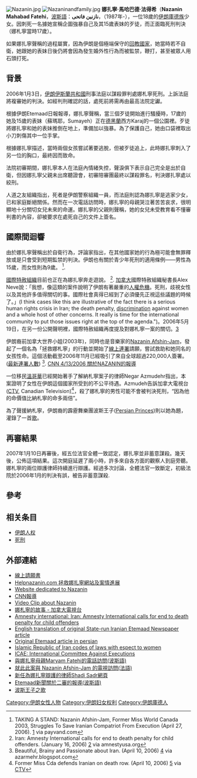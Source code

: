 [[File:Nazanin.jpg|thumb]]
[[File:Nazaninandfamily.jpg|thumb]]
'''娜扎寧·馬哈巴德·法得希'''（'''Nazanin Mahabad Fatehi'''，[[波斯語|波斯語]]：'''نازنین فاتحی'''，（1987年-），一位18歲的[[伊朗|伊朗]][[庫爾德族|庫德族]]少女。因刺死一名據她宣稱企圖強暴自己及其15歲表妹的歹徒，而正面臨死刑判決（娜札寧當時17歲）。

如果娜扎寧聲稱的過程屬實，因為伊朗是個極端保守的[[伊斯兰国家|回教國家]]，她當時若不自衛，她跟她的表妹日後仍將會因為發生婚外性行為而被監禁，鞭打，甚至被眾人用石頭打死。

== 背景 ==

2006年1月3日，[[伊朗伊斯蘭共和國|伊朗伊斯蘭共和國]]刑事法庭以謀殺罪判處娜札寧死刑。上訴法庭將複審她的判決。如經判刑確認的話，處死前將需再由最高法院定讞。

根據伊朗Etemaad日報報導，娜扎寧聲稱，當三個歹徒開始進行騷擾時，17歲的她及15歲的表妹（蘇瑪耶，Sumayeh）正在[[德黑蘭|德黑蘭]]西方Karaj的一個公園裡。歹徒將娜扎寧和她的表妹推倒在地上，準備加以強暴。為了保護自己，她由口袋裡取出小刀刺傷其中一位手掌。

根據娜扎寧描述，當時兩個女孩嘗試著要逃脫，但被歹徒追上，此時娜扎寧刺入了另一位的胸口，最終因而致命。

法院初審期間，娜扎寧本人在法庭內情緒失控，聲淚俱下表示自己完全是出於自衛，但因娜扎寧父親未出席聽證會，初審陪審團最終以謀殺罪名，判決娜扎寧處以絞刑。

人道之友組織指出，死者是伊朗警察組織一員，而法庭則認為娜扎寧是逃家少女，已和家庭斷絕關係。然而在一次電話訪問時，娜扎寧的母親哭泣著苦苦哀求，很明顯地十分關切女兒未來的命運。娜扎寧的父親則聲稱，她的女兒未受教育看不懂審判書的內容，卻被要求在處死自己的文件上簽名。

== 國際間迴響 ==

由於娜扎寧聲稱出於自衛行為，評論家指出，在其他國家她的行為極可能會無罪釋放或是只會受到短期監禁的判決。伊朗也有關於青少年死刑的適用條例——男性為15歲，而女性則為9歲。 <ref name=DeathPenaltyAges>TAKING A STAND: Nazanin Afshin-Jam, Former Miss World Canada 2003, Struggles To Save Iranian Compatriot From Execution (April 27, 2006). [http://www.payvand.com/news/06/apr/1228.html] via payvand.com</ref>.

[[國際特赦組織|國際特赦組織]]目前也正在為娜扎寧奔走遊說。
<ref name=AmnestyInternational>Iran: Amnesty International calls for end to death penalty for child offenders. (January 16, 2006) [http://www.amnestyusa.org/news/document.do?id=ENGMDE130052006] via amnestyusa.org</ref>. [[加拿大|加拿大]]國際特赦組織秘書長Alex Neve說：「我想，像這類的案件說明了伊朗有著嚴重的[[人權危機|人權危機]]。死刑，歧視女性以及其他許多值得關切的事。國際社會真得已經到了必須優先正視這些議題的時候了。」(I think cases like this are illustrative of the fact there is a serious human rights crisis in Iran; the death penalty, [[discrimination|discrimination]] against women and a whole host of other concerns. It really is time for the international community to put those issues right at the top of the agenda.")。2006年5月19日，在另一份公開聲明裡，國際特赦組織再度提及對娜札寧一案的關切。[http://www.amnestyusa.org/countries/iran/document.do?id=ENGMDE130532006] 

伊朗裔前加拿大世界小姐(2003年)，同時也是音樂家的[[Nazanin_Afshin-Jam|Nazanin Afshin-Jam]]，發起了一個名為「拯救娜札寧」的行動並開始了[http://www.petitiononline.com/Nazanin/petition.html 線上連署]請願，嘗試救助和她同名的女孩性命。這個活動截至2006年11月已經吸引了來自全球超過220,000人簽署。([http://www.petitiononline.com/mod_perl/signed.cgi?Nazanin 最新連署人數]) <ref name=BeautifulBrainy> Beautiful, Brainy and Passionate about Iran. (April 10, 2006) [http://azarmehr.blogspot.com/2006/04/beautiful-brainy-and-passionate-about.html] via azarmehr.blogspot.com</ref>. 
[http://www.bodogmusic.com/images/media/naz.html CNN 4/13/2006 關於NAZANIN的報導]

一位移民[[溫哥華|溫哥華]]已經開始著手了解納札寧案子的律師Negar Azmudehr指出，本案證明了女性在伊朗這個國家所受到的不公平待遇。Azmudeh告訴加拿大電視台([[CTV電視網|CTV]], Canadian Television)<ref name=CTVFormerMissCda> Former Miss Cda defends Iranian on death row. (April 10, 2006) [http://www.ctv.ca/servlet/ArticleNews/story/CTVNews/20060329/canada_iran_060329/20060329?hub=Canada] via [[CTV電視網|CTV]]</ref>，殺了娜札寧的男性可能不會被判決死刑，“因為他的命價值比納札寧的命多兩倍”。

為了聲援納札寧，伊朗裔的霹靂舞樂團波斯王子([[Persian_Princes|Persian Princes]])則以她為題，灌錄了一首[http://www.persian-princes.com/music/persianprinces_nazanin.mp3 歌]。

== 再審結果 ==

2007年1月10日再審後，經五位法官全體一致認定，娜扎寧並非蓄意謀殺。幾天後，公佈這項結果。這次開庭延遲了兩小時，許多來自各方面的觀察人到庭旁聽。娜札寧的兩位辯護律師持續進行辯護。經過多次討論，全體法官一致斷定，初級法院於2006年1月的判決有誤，被告非蓄意謀殺.

== 參考 ==

<div style="font-size: 90%"><references/></div>

== 相关条目 ==

* [[伊朗人权|伊朗人权]]
* [[死刑|死刑]]

== 外部連結 ==

*[http://www.petitiononline.com/Nazanin/petition.html 線上請願書]
*[http://www.helpnazanin.com Helpnazanin.com 拯救娜扎寧網站及案情進展]
*[http://save.nazanin.googlepages.com/home Website dedicated to Nazanin]
*[http://www.bodogmusic.com/images/media/naz.html CNN報導] 
*[http://vids.myspace.com/index.cfm?fuseaction=vids.individual&videoid=1439395017 Video Clip about Nazanin]
*[http://www.youtube.com/watch?v=K56EcjDYR4A 娜札寧的故事 - 加拿大電視台]
*[https://web.archive.org/web/20081011091412/http://web.amnesty.org/library/Index/ENGMDE130052006 Amnesty international: Iran: Amnesty International calls for end to death penalty for child offenders]
*[http://savenazanin.googlepages.com/original English translation of original State-run Iranian Etemaad Newspaper article]
*[http://www.etemaad.com/aspClinets/news_detail.asp?id=85480 Original Etemaad article in persian]
*[http://www.learningpartnership.org/resources/legislation/nationallaw/iran Islamic Republic of Iran codes of laws with espect to women] 
*[http://www.adpi.net/ ICAE: International Committee Against Executions]
*[http://www.rowzane.com/000_Aram-Temp/sussan-2-mp3.MP3 與娜扎寧母親Maryam Fatehi的電話訪問(波斯語)]
*[http://www.youtube.com/watch?v=waFSclRVOGs 就此此案與 Nazanin Afshin-Jam 的電視訪問(法語)]
*[http://www.womeniniran.net/english/ 新任為娜扎寧辯護的律師Shadi Sadr網頁]
*[http://www.etemaad.com/aspClinets/news_detail.asp?id=108882 Etemaad新聞關於二審的報導(波斯語)]
*[http://www.persianhiphop.com/index.php?option=com_remository&Itemid=20&id=988&func=fileinfo 波斯王子之歌]

{{DEFAULTSORT: Fatehi, Nazanin}}
[[Category:伊朗女性人物|Category:伊朗女性人物]]
[[Category:伊朗妇女权利|Category:伊朗妇女权利]]
[[Category:伊朗庫德人|Category:伊朗庫德人]]